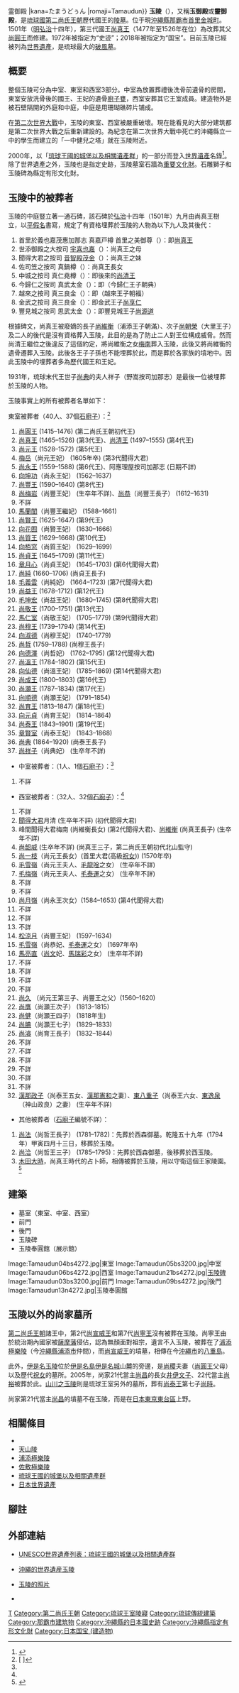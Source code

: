 {{Coord|26|13|05.9|N|127|42|53.1|E|display=title}}
{{Lewchewan
|img=Tamaudun01s3s4592.jpg
|imgwidth=255px
|caption={{maplink|frame=yes|plain=yes|type=point|zoom=14|frame-align=center|frame-width=255}}
|kanji=玉御殿{{`}}霊御殿
|kana=たまうどぅん
|romaji=Tamaudun}}
'''玉陵'''（{{ryu|r=霊御殿|kn=タマウドゥン|rm=Tamaudun}}），又稱'''玉御殿'''或'''靈御殿'''，是[[琉球國|琉球國]][[第二尚氏王朝|第二尚氏王朝]]歷代國王的[[陵墓|陵墓]]。位于現[[沖繩縣|沖繩縣]][[那霸市|那霸市]][[首里|首里]][[金城町|金城町]]。1501年（[[明|明]][[弘治|弘治]]十四年），第三代國王[[尚真王|尚真王]]（1477年至1526年在位）為改葬其父[[尚圓王|尚圓王]]而修建。1972年被指定为“史迹”；2018年被指定为“国宝”。目前玉陵已經被列為[[世界遺產|世界遺產]]，是琉球最大的[[破風墓|破風墓]]。

== 概要 ==
{{wide image|Tamaudun 02.jpg|1200px|玉陵全景}}

整個玉陵可分為中室、東室和西室3部分。中室為放置葬禮後洗骨前遺骨的房間，東室安放洗骨後的國王、王妃的遺骨[[廚子甕|廚子甕]]，西室安葬其它王室成員。建造物外是被石壁隔開的外庭和中庭，中庭是用珊瑚礁碎片铺成。

在[[第二次世界大戰|第二次世界大戰]]中，玉陵的東室、西室被嚴重破壞。現在能看見的大部分建筑都是第二次世界大戰之后重新建設的。為紀念在第二次世界大戰中死亡的沖繩縣立一中的學生而建立的「一中健兒之塔」就在玉陵附近。

2000年，以「[[琉球王國的城堡以及相關遺產群|琉球王國的城堡以及相關遺產群]]」的一部分而登入[[世界遺產|世界遺產]]名錄<ref>{{cite web|title=世界遗产官网|url=http://whc.unesco.org/en/list/972/accessdate=2016-4-26|accessdate=2016-04-26|archive-date=2016-05-29|archive-url=https://web.archive.org/web/20160529105036/http://whc.unesco.org/en/list/972/accessdate=2016-4-26|dead-url=no}}</ref>。除了世界遺產之外，玉陵也是指定史跡，玉陵墓室石牆為[[重要文化財|重要文化財]]。石雕獅子和玉陵碑為縣定有形文化財。

== 玉陵中的被葬者 ==
玉陵的中庭豎立著一通石碑，該石碑於[[弘治|弘治]]十四年（1501年）九月由尚真王樹立，以[[平假名|平假名]]書寫，規定了有資格埋葬於玉陵的人物為以下九人及其後代：

#首里於義也嘉茂惠加那志 真嘉戸樽 首里之美御尊（{{lang|ryu|首里おきやかもひかなし まあかとたる しよりのミ御ミ事}}）：即[[尚真王|尚真王]]
#世添御殿之大按司 [[宇喜也嘉|宇喜也嘉]]（{{lang|ryu|よそひおとんの大あんし おきやか}}）：尚真王之母
#聞得大君之按司 [[音智殿茂金|音智殿茂金]]（{{lang|ryu|きこゑ大きみのあんし おとちとのかもいかね}}）：尚真王之妹
#佐司笠之按司 真鍋樽（{{lang|ryu|さすかさのあんし まなへたる}}）：尚真王長女
#中城之按司 真仁堯樽（{{lang|ryu|中くすくのあんし まにきよたる}}）：即後來的[[尚清王|尚清王]]
#今歸仁之按司 真武太金（{{lang|ryu|ミやきせんのあんし まもいかな}}）：即{{link-ja|尚韶威|今帰仁朝典}}（今歸仁王子朝典）
#越來之按司 真三良金（{{lang|ryu|こゑくのあんし まさふろかね}}）：即{{link-ja|尚龍德|越来朝福}}（越來王子朝福）
#金武之按司 真三良金（{{lang|ryu|きんのあんし まさふろかね}}）：即金武王子[[尚享仁|尚享仁]]
#豐見城之按司 思武太金（{{lang|ryu|とよミくすくのあんし おもひふたかね}}）：即豐見城王子[[尚源道|尚源道]]

根據碑文，尚真王被廢嫡的長子[[尚維衡|尚維衡]]（浦添王子朝滿）、次子[[尚朝榮|尚朝榮]]（大里王子）及二人的後代是沒有資格葬入玉陵，此目的是為了防止二人對王位構成威脅。然而尚清王繼位之後違反了這個約定，將尚維衡之女[[尚梅南|梅南]]葬入玉陵，此後又將尚維衡的遺骨遷葬入玉陵。此後各王子子孫也不能埋葬於此，而是葬於各家族的墳地中。因此玉陵中的埋葬者多為歷代國王和王妃。

1931年，琉球末代王世子[[尚典|尚典]]的夫人祥子（野嵩按司加那志）是最後一位被埋葬於玉陵的人物。

玉陵事實上的所有被葬者名單如下：

東室被葬者（40人、37個[[廚子甕|石廚子]]）：<ref name="Nakamura">[{{Cite web |url=http://gusuku.que.jp/isan/7_tamaudun/ichiran.html |script-title=ja:沖縄の世界遺産玉陵被葬者一覧 |accessdate=2013-12-24 |archive-date=2013-07-02 |archive-url=https://web.archive.org/web/20130702065632/http://gusuku.que.jp/isan/7_tamaudun/ichiran.html |dead-url=no }} {{lang|ja|沖縄の世界遺産玉陵被葬者一覧}}]</ref>
#[[尚圓王|尚圓王]] (1415–1476) (第二尚氏王朝初代王)
#[[尚真王|尚真王]] (1465–1526) (第3代王)、[[尚清王|尚清王]] (1497–1555) (第4代王)
#[[尚元王|尚元王]] (1528–1572) (第5代王)
#[[梅岳_(尚元王妃)|梅岳]]（尚元王妃） (1605年卒) (第3代聞得大君)
#[[尚永王|尚永王]] (1559–1588) (第6代王)、阿應理屋按司加那志 (日期不詳)
#[[向坤功|向坤功]]（尚永王妃） (1562–1637)
#[[尚豐王|尚豐王]] (1590–1640) (第8代王)
#[[尚梅岩|尚梅岩]]（尚豐王妃） (生卒年不詳)、[[尚恭|尚恭]]（尚豐王長子） (1612–1631)
#不詳
#[[馬蘭閨|馬蘭閨]]（尚豐王繼妃） (1588–1661)
#[[尚賢王|尚賢王]] (1625–1647) (第9代王)
#[[向花囿|向花囿]]（尚賢王妃） (1630–1666)
#[[尚質王|尚質王]] (1629–1668) (第10代王)
#[[向栢窓|向栢窓]]（尚質王妃） (1629–1699)
#[[尚貞王|尚貞王]] (1645–1709) (第11代王)
#[[章月心|章月心]]（尚貞王妃） (1645–1703) (第6代聞得大君)
#[[尚純|尚純]] (1660–1706) (尚貞王長子)
#[[毛義雲|毛義雲]]（尚純妃） (1664–1723) (第7代聞得大君)
#[[尚益王|尚益王]] (1678–1712) (第12代王)
#[[毛坤宏|毛坤宏]]（尚益王妃） (1680–1745) (第8代聞得大君)
#[[尚敬王|尚敬王]] (1700–1751) (第13代王)
#[[馬仁室|馬仁室]]（尚敬王妃） (1705–1779) (第9代聞得大君)
#[[尚穆王|尚穆王]] (1739–1794) (第14代王)
#[[向淑德|向淑德]]（尚穆王妃） (1740–1779)
#[[尚哲|尚哲]] (1759–1788) (尚穆王長子)
#[[向德澤|向德澤]]（尚哲妃） (1762–1795) (第12代聞得大君)
#[[尚溫王|尚溫王]] (1784–1802) (第15代王)
#[[向仙德|向仙德]]（尚溫王妃） (1785–1869) (第14代聞得大君)
#[[尚成王|尚成王]] (1800–1803) (第16代王)
#[[尚灝王|尚灝王]] (1787–1834) (第17代王)
#[[向順德|向順德]]（尚灝王妃） (1791–1854)
#[[尚育王|尚育王]] (1813–1847) (第18代王)
#[[向元貞|向元貞]]（尚育王妃） (1814–1864)
#[[尚泰王|尚泰王]] (1843–1901) (第19代王)
#[[章賢室|章賢室]]（尚泰王妃） (1843–1868)
#[[尚典|尚典]] (1864–1920) (尚泰王長子)
#[[尚祥子|尚祥子]]（尚典妃） (生卒年不詳)

*中室被葬者：（1人、1個[[廚子甕|石廚子]]）：<ref name="Nakamura"/>
#不詳

*西室被葬者：（32人、32個[[廚子甕|石廚子]]）：<ref name="Nakamura"/>
#不詳
#[[聞得大君|聞得大君]]月清 (生卒年不詳) (初代聞得大君)
#峰間聞得大君梅南 (尚維衡長女) (第2代聞得大君)、[[尚維衡|尚維衡]] (尚真王長子) (生卒年不詳) 
#[[尚韶威|尚韶威]] (生卒年不詳) (尚真王三子，第二尚氏王朝初代北山監守) 
#[[尚一枝|尚一枝]]（尚元王長女）(首里大君(高級[[祝女|祝女]])) (1570年卒)
#[[毛雪嶺_(尚元王夫人)|毛雪嶺]]（尚元王夫人、[[毛龍唫|毛龍唫]]之女） (生卒年不詳)
#[[毛梅嶺|毛梅嶺]]（尚元王夫人、[[毛泰運|毛泰運]]之女） (生卒年不詳)
#不詳
#不詳
#[[尚月嶺|尚月嶺]]（尚永王次女）(1584–1653) (第4代聞得大君)
#不詳
#不詳
#不詳
#[[松涼月|松涼月]]（尚豐王妃） (1597–1634)
#[[毛雪嶺_(尚恭妃)|毛雪嶺]]（尚恭妃、[[毛泰運|毛泰運]]之女） (1697年卒)
#[[馬亮直|馬亮直]]（[[尚文_(琉球)|尚文]]妃、[[馬瑞彩|馬瑞彩]]之女） (生卒年不詳)
#不詳
#不詳
#不詳
#不詳
#[[尚久|尚久]] （尚元王第三子、尚豐王之父）(1560–1620)
#[[尚膺|尚膺]]（尚灝王次子） (1813–1815)
#[[尚健|尚健]]（尚灝王四子） (1818年生)
#[[尚腆|尚腆]]（尚灝王七子） (1829–1833)
#[[尚濬|尚濬]]（尚育王長子） (1832–1844)
#不詳
#不詳
#不詳
#不詳
#不詳
#不詳
#[[漢那政子|漢那政子]]（尚泰王五女、[[漢那憲和|漢那憲和]]之妻）、[[東八重子|東八重子]]（尚泰王六女、[[東逸泉|東逸泉]]（神山政良）之妻） (生卒年不詳)

*其他被葬者（[[廚子甕|石廚子]]編號不詳）：
#[[尚法|尚法]]（尚哲王長子） (1781–1782)：先葬於西森御墓。乾隆五十九年（1794年）甲寅四月十三日，移葬於玉陵。
#[[尚洽|尚洽]]（尚哲王三子） (1785–1795)：先葬於西森御墓，後移葬於西玉陵。
#[[木田大時|木田大時]]，尚真王時代的占卜師，相傳被葬於玉陵，用以守衛這個王家陵園。<ref>{{Cite web |url=http://okinawaclip.com/ja/detail/1706 |title=＜沖縄の伝説ぶらり歩き＞ 悲劇の占い師・木田大時 ～ 南城市玉城前川と世界遺産「玉陵」 |accessdate=2019-11-03 |archive-date=2019-11-03 |archive-url=https://web.archive.org/web/20191103092610/http://okinawaclip.com/ja/detail/1706 |dead-url=no }}</ref>

== 建築 ==
*墓室（東室、中室、西室）
*前門
*後門
*玉陵碑
*玉陵奉圓館（展示館）

<gallery>
Image:Tamaudun04bs4272.jpg|東室
Image:Tamaudun05bs3200.jpg|中室
Image:Tamaudun06bs4272.jpg|西室
Image:Tamaudun21bs4272.jpg|[[玉陵碑文|玉陵碑]]
Image:Tamaudun03bs3200.jpg|前門
Image:Tamaudun09bs4272.jpg|後門
Image:Tamaudun13n4272.jpg|玉陵奉圓館
</gallery>

== 玉陵以外的尚家墓所 ==
[[第二尚氏王朝|第二尚氏王朝]]諸王中，第2代[[尚宣威王|尚宣威王]]和第7代[[尚寧王|尚寧王]]沒有被葬在玉陵。尚寧王由於統治期內國家被[[薩摩藩|薩摩藩]]侵佔，認為無顏面對祖宗，遺言不入玉陵，被葬在了[[浦添極樂陵|浦添極樂陵]]（今[[沖繩縣|沖繩縣]][[浦添市|浦添市]]仲間），而[[尚宣威王|尚宣威王]]的墳墓，相傳在今[[沖繩市|沖繩市]]的[[八重島|八重島]]。

此外，[[伊是名玉陵|伊是名玉陵]]位於[[伊是名島|伊是名島]][[伊是名城|伊是名城]]山麓的旁邊，是[[尚稷|尚稷]]夫妻（[[尚圓王|尚圓王]]父母）以及歷代[[祝女|祝女]]的墓所。2005年，尚家21代當主[[尚昌|尚昌]]的長女[[井伊文子|井伊文子]]、22代當主[[尚裕|尚裕]]被葬於此。[[山川之玉陵|山川之玉陵]]則是琉球王室另外的墓所，葬有[[尚泰王|尚泰王]]第七子[[尚時|尚時]]。

尚家第21代當主[[尚昌|尚昌]]的墳墓不在玉陵，而是在[[日本|日本]][[東京|東京]][[東台區|東台區]]上野。

== 相關條目 ==
*{{link-ja|玉陵碑文|玉陵の碑文}}
*[[天山陵|天山陵]]
*[[浦添極樂陵|浦添極樂陵]]
*[[佐敷極樂陵|佐敷極樂陵]]
*[[琉球王國的城堡以及相關遺產群|琉球王國的城堡以及相關遺產群]]
*[[日本世界遺產|日本世界遺產]]

==腳註==
{{reflist}}
== 外部連結 ==
{{Commonscat|Tamaudun}}
*{{en}}[http://whc.unesco.org/en/list/972/ UNESCO世界遺產列表：琉球王國的城堡以及相關遺產群] {{Wayback|url=http://whc.unesco.org/en/list/972/ |date=20090208225207 }}
*{{ja}}[http://gusuku.que.jp/isan/7_tamaudun/tamaudun.html 沖繩的世界遺産玉陵] {{Wayback|url=http://gusuku.que.jp/isan/7_tamaudun/tamaudun.html |date=20090225193429 }}
*{{en}}[https://web.archive.org/web/20071014001750/http://www.hdrjapan.com/kings-tomb-okinawa-japan/ 玉陵的照片]
*{{Osmway|53763966}}

{{Authority control}}
[[Category:日本世界遺產|T]]
[[Category:第二尚氏王朝|Category:第二尚氏王朝]]
[[Category:琉球王室陵寢|Category:琉球王室陵寢]]
[[Category:琉球傳統建築|Category:琉球傳統建築]]
[[Category:那霸市建筑物|Category:那霸市建筑物]]
[[Category:沖繩縣的日本國史跡|Category:沖繩縣的日本國史跡]]
[[Category:沖繩縣指定有形文化財|Category:沖繩縣指定有形文化財]]
[[Category:日本国宝_(建造物)|Category:日本国宝 (建造物)]]